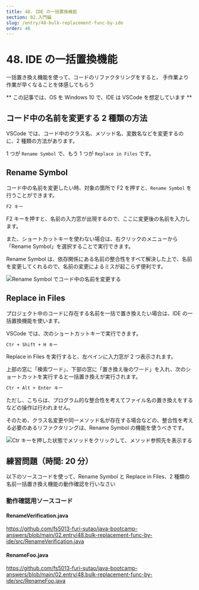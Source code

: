 ```yaml
---
title: 48. IDE の一括置換機能
section: 02.入門編
slug: /entry/48-bulk-replacement-func-by-ide
order: 48
---
```


# 48. IDE の一括置換機能

<p class="goal">
  一括置き換え機能を使って、コードのリファクタリングをすると、
  手作業より作業が早くなることを体感してもらう
</p>

** この記事では、OS を Windows 10 で、IDE は VSCode を想定しています **

## コード中の名前を変更する 2 種類の方法

VSCode では、コード中のクラス名、メソッド名、変数名などを変更するのに、2 種類の方法があります。

1 つが `Rename Symbol` で、もう 1 つが `Replace in Files` です。

## Rename Symbol

コード中の名前を変更したい時、対象の箇所で F2 を押すと、`Rename Symbol` を行うことができます。

```txt title=コード中の名前を変更するショートカットキー
F2 キー
```

F2 キーを押すと、名前の入力窓が出現するので、ここに変更後の名前を入力します。

また、ショートカットキーを使わない場合は、右クリックのメニューから「Rename Symbol」を選択することで実行できます。

Rename Symbol は、依存関係にある名前の整合性をすべて解決した上で、名前を変更してくれるので、名前の変更によるミスが起こらず便利です。

![Rename Symbol でコード中の名前を変更する](./images/rename_symbol_in_vscode.gif)

## Replace in Files

プロジェクト中のコードに存在する名前を一括で置き換えたい場合は、IDE の一括置換機能を使います。

VSCode では、次のショートカットキーで実行できます。

```txt title=コード中の名前を一括置き換えするショートカットキー
Ctr + Shift + H キー
```

Replace in Files を実行すると、左ペインに入力窓が 2 つ表示されます。

上部の窓に「検索ワード」、下部の窓に「置き換え後のワード」を入れ、次のショートカットを実行すると一括置き換えが実行されます。

```txt title=すべて一括置き換えを実行するショートカットキー（ReplaceAll）
Ctr + Alt + Enter キー
```

ただし、こちらは、プログラム的な整合性を考えてファイル名の置き換えをするなどの操作は行われません。

そのため、クラス名変更や同一メソッド名が存在する場合などの、整合性を考える必要のあるリファクタリングは、Rename Symbol の機能を使うべきです。

![Ctr キーを押した状態でメソッドをクリックして、メソッド参照先を表示する](./images/replace_in_files_in_vscode.gif)

## 練習問題（時間: 20 分）

以下のソースコードを使って、Rename Symbol と Replace in Files、2 種類の名前一括置き換え機能の動作確認を行いなさい

### 動作確認用ソースコード

#### RenameVerification.java

https://github.com/fs5013-furi-sutao/java-bootcamp-answers/blob/main/02.entry/48.bulk-replacement-func-by-ide/src/RenameVerification.java

#### RenameFoo.java

https://github.com/fs5013-furi-sutao/java-bootcamp-answers/blob/main/02.entry/48.bulk-replacement-func-by-ide/src/RenameFoo.java
